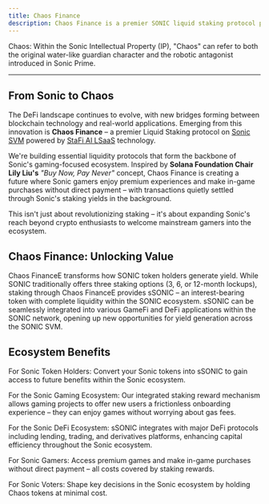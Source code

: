 ```yaml
---
title: Chaos Finance
description: Chaos Finance is a premier SONIC liquid staking protocol powered by StaFi AI LSaaS. 
---
```


Chaos: Within the Sonic Intellectual Property (IP), "Chaos" can refer to both the original water-like guardian character and the robotic antagonist introduced in Sonic Prime.

---

## From Sonic to Chaos

The DeFi landscape continues to evolve, with new bridges forming between blockchain technology and real-world applications. Emerging from this innovation is **Chaos Finance** – a premier Liquid Staking protocol on [Sonic SVM](https://www.sonic.game/) powered by [StaFi AI LSaaS](https://www.stafi.io/lsaas/) technology.

We're building essential liquidity protocols that form the backbone of Sonic's gaming-focused ecosystem. Inspired by **Solana Foundation Chair Lily Liu's** _"Buy Now, Pay Never"_ concept, Chaos Finance is creating a future where Sonic gamers enjoy premium experiences and make in-game purchases without direct payment – with transactions quietly settled through Sonic's staking yields in the background.

This isn't just about revolutionizing staking – it's about expanding Sonic's reach beyond crypto enthusiasts to welcome mainstream gamers into the ecosystem.

## Chaos Finance: Unlocking Value

Chaos FinanceE transforms how SONIC token holders generate yield. While SONIC traditionally offers three staking options (3, 6, or 12-month lockups), staking through Chaos FinanceE provides sSONIC – an interest-bearing token with complete liquidity within the SONIC ecosystem. sSONIC can be seamlessly integrated into various GameFi and DeFi applications within the SONIC network, opening up new opportunities for yield generation across the SONIC SVM.

## Ecosystem Benefits

For Sonic Token Holders: Convert your Sonic tokens into sSONIC to gain access to future benefits within the Sonic ecosystem.

For the Sonic Gaming Ecosystem: Our integrated staking reward mechanism allows gaming projects to offer new users a frictionless onboarding experience – they can enjoy games without worrying about gas fees.

For the Sonic DeFi Ecosystem: sSONIC integrates with major DeFi protocols including lending, trading, and derivatives platforms, enhancing capital efficiency throughout the Sonic ecosystem.

For Sonic Gamers: Access premium games and make in-game purchases without direct payment – all costs covered by staking rewards.

For Sonic Voters: Shape key decisions in the Sonic ecosystem by holding Chaos tokens at minimal cost.


